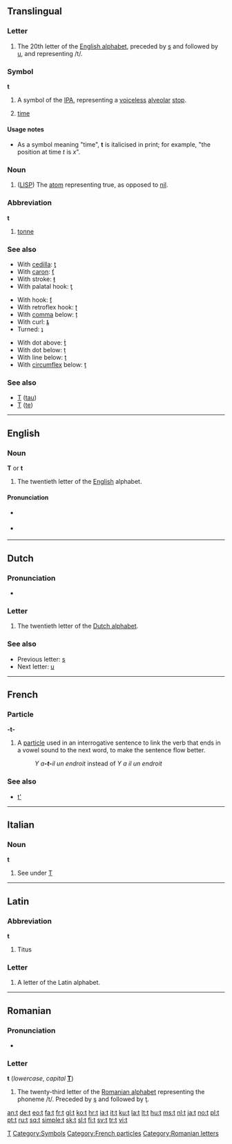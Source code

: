 {{wikipedia}}
{{also|T|Appendix:Variations of "t"}}
==Translingual==
{{Latin script}}

===Letter===
{{mul-letter|upper=T|lower=t|script=Latn}}

# The 20th letter of the [[Appendix:Roman script|English alphabet]], preceded by [[s]] and followed by [[u]], and representing /t/.

===Symbol===
'''t'''

# A symbol of the [[IPA]], representing a [[voiceless]] [[alveolar]] [[stop]].
# {{context|mathematics|physics}} [[time]]

====Usage notes====
* As a symbol meaning "time", '''t''' is italicised in print; for example, "the position at time ''t'' is ''x''".

===Noun===
{{infl|mul|noun}}

# {{programming}} ([[LISP]]) The [[atom]] representing true, as opposed to [[nil]].

===Abbreviation===
'''t'''

# [[tonne]]

===See also===
{{top3}}
* With [[cedilla]]: [[ţ]]
* With [[caron]]: [[ť]]
* With stroke: [[ŧ]]
* With palatal hook: [[ƫ]]
{{mid3}}
* With hook: [[ƭ]]
* With retroflex hook: [[ʈ]]
* With [[comma]] below: [[ț]]
* With curl: [[ȶ]]
* Turned: [[ʇ]]
{{mid3}}
* With dot above: [[ṫ]]
* With dot below: [[ṭ]]
* With line below: [[ṯ]]
* With [[circumflex]] below: [[ṱ]]
{{bottom}}

===See also===
* [[Τ]] ([[tau]])
* [[Т]] ([[te]])

[[Category:IPA symbols|T]]
[[Category:Symbols]]

----

==English==

===Noun===
'''T''' or '''t'''

# The twentieth letter of the [[English]] alphabet.

====Pronunciation====
* {{sense|letter name}} {{IPA|/tʰiː/}}
* {{sense|phoneme}} {{IPA|/t/}}
: {{audio|en-us-t.ogg|Audio (US)}}

----

==Dutch==

===Pronunciation===
* {{sense|letter name}} {{IPA|/teː/|lang=nl}}

===Letter===
{{infl|nl|letter|lower case||upper case|T}}

# The twentieth letter of the [[Dutch alphabet]].

===See also===
* Previous letter: [[s#Dutch|s]]
* Next letter: [[u#Dutch|u]]

----

==French==

===Particle===
'''-t-'''

# A [[particle]] used in an interrogative sentence to link the verb that ends in a vowel sound to the next word, to make the sentence flow better.
#: ''Y a'''-t-'''il un endroit'' instead of ''Y a il un endroit''

===See also===
* [[t'#French|t']]

[[Category:French particles]]

----

==Italian==

===Noun===
'''t''' {{m|f|inv}}

# See under [[T#Italian|T]]

----

==Latin==

===Abbreviation===
'''t'''

# Titus

===Letter===
{{infl|la|letter}}

# A letter of the Latin alphabet.

----

==Romanian==

===Pronunciation===
* {{IPA|/te/|lang=ro}}

===Letter===
'''t''' (''lowercase'', ''capital'' '''[[T]]''')

# The twenty-third letter of the [[Romanian alphabet]] representing the phoneme /t/. Preceded by [[ş]] and followed by [[ţ]].

[[Category:Romanian letters]]

[[an:t]]
[[de:t]]
[[eo:t]]
[[fa:t]]
[[fr:t]]
[[gl:t]]
[[ko:t]]
[[hr:t]]
[[ia:t]]
[[it:t]]
[[ku:t]]
[[la:t]]
[[lt:t]]
[[hu:t]]
[[ms:t]]
[[nl:t]]
[[ja:t]]
[[no:t]]
[[pl:t]]
[[pt:t]]
[[ru:t]]
[[sq:t]]
[[simple:t]]
[[sk:t]]
[[sl:t]]
[[fi:t]]
[[sv:t]]
[[tr:t]]
[[vi:t]]